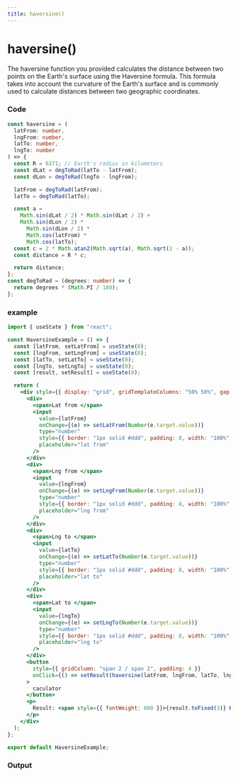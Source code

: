 ```yaml
---
title: haversine()
---
```



# haversine()

The haversine function you provided calculates the distance between two points on the Earth's surface using the Haversine formula. This formula takes into account the curvature of the Earth's surface and is commonly used to calculate distances between two geographic coordinates.

### Code

```ts title="haversine.ts"
const haversine = (
  latFrom: number,
  lngFrom: number,
  latTo: number,
  lngTo: number
) => {
  const R = 6371; // Earth's radius in kilometers
  const dLat = degToRad(latTo - latFrom);
  const dLon = degToRad(lngTo - lngFrom);

  latFrom = degToRad(latFrom);
  latTo = degToRad(latTo);

  const a =
    Math.sin(dLat / 2) * Math.sin(dLat / 2) +
    Math.sin(dLon / 2) *
      Math.sin(dLon / 2) *
      Math.cos(latFrom) *
      Math.cos(latTo);
  const c = 2 * Math.atan2(Math.sqrt(a), Math.sqrt(1 - a));
  const distance = R * c;

  return distance;
};
const degToRad = (degrees: number) => {
  return degrees * (Math.PI / 180);
};
```

### example

```jsx
import { useState } from "react";

const HaversineExample = () => {
  const [latFrom, setLatFrom] = useState(0);
  const [lngFrom, setLngFrom] = useState(0);
  const [latTo, setLatTo] = useState(0);
  const [lngTo, setLngTo] = useState(0);
  const [result, setResult] = useState(0);

  return (
    <div style={{ display: "grid", gridTemplateColumns: "50% 50%", gap: 4 }}>
      <div>
        <span>Lat from </span>
        <input
          value={latFrom}
          onChange={(e) => setLatFrom(Number(e.target.value))}
          type="number"
          style={{ border: "1px solid #ddd", padding: 8, width: "100%" }}
          placeholder="lat from"
        />
      </div>
      <div>
        <span>Lng from </span>
        <input
          value={lngFrom}
          onChange={(e) => setLngFrom(Number(e.target.value))}
          type="number"
          style={{ border: "1px solid #ddd", padding: 8, width: "100%" }}
          placeholder="lng from"
        />
      </div>
      <div>
        <span>Lng to </span>
        <input
          value={latTo}
          onChange={(e) => setLatTo(Number(e.target.value))}
          type="number"
          style={{ border: "1px solid #ddd", padding: 8, width: "100%" }}
          placeholder="lat to"
        />
      </div>
      <div>
        <span>Lat to </span>
        <input
          value={lngTo}
          onChange={(e) => setLngTo(Number(e.target.value))}
          type="number"
          style={{ border: "1px solid #ddd", padding: 8, width: "100%" }}
          placeholder="lng to"
        />
      </div>
      <button
        style={{ gridColumn: "span 2 / span 2", padding: 4 }}
        onClick={() => setResult(haversine(latFrom, lngFrom, latTo, lngTo))}
      >
        caculator
      </button>
      <p>
        Result: <span style={{ fontWeight: 600 }}>{result.toFixed(3)} KM</span>
      </p>
    </div>
  );
};

export default HaversineExample;
```

### Output

<HaversineExample />